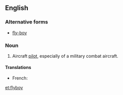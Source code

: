 ==English==
===Alternative forms===
* [[fly-boy]]

===Noun===
{{en-noun}}
# {{context|slang|lang=en}} Aircraft [[pilot]], especially of a military combat aircraft.

====Translations====
{{trans-top|aircraft pilot, especially of a military combat aircraft}}
* French: {{t-|fr|chevalier du ciel|m}}
{{trans-mid}}
{{trans-bottom}}

[[et:flyboy]]
